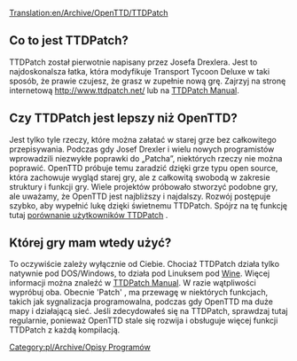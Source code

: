 [[Translation:en/Archive/OpenTTD/TTDPatch]]
<!--{{outdated|It's probably unwise to declare Patch as dead, but eh, only the most dedicated would be comparing and evaluating Patch versus OpenTTD in {{CURRENTYEAR}}}}-->
{{pl/Nieaktualizowane|Przypuszczalnie nierozsądne jest deklarowanie Patcha jako martwego, ale eh, tylko najbardziej oddani będą porównywać i szacować Patch versus OpenTTD w {{CURRENTYEAR}}}}


==Co to jest TTDPatch?==
TTDPatch został pierwotnie napisany przez Josefa Drexlera. Jest to najdoskonalsza łatka, która modyfikuje Transport Tycoon Deluxe w taki sposób, że prawie czujesz, że grasz w zupełnie nową grę. Zajrzyj na stronę internetową http://www.ttdpatch.net/ lub na [http://wiki.ttdpatch.net/tiki-index.php TTDPatch Manual].

==Czy TTDPatch jest lepszy niż OpenTTD?==
Jest tylko tyle rzeczy, które można załatać w starej grze bez całkowitego przepisywania. Podczas gdy Josef Drexler i wielu nowych programistów wprowadzili niezwykłe poprawki do „Patcha”, niektórych rzeczy nie można poprawić.
OpenTTD próbuje temu zaradzić dzięki grze typu open source, która zachowuje wygląd starej gry, ale z całkowitą swobodą w zakresie struktury i funkcji gry. Wiele projektów próbowało stworzyć podobne gry, ale uważamy, że OpenTTD jest najbliższy i najdalszy. Rozwój postępuje szybko, aby wypełnić lukę dzięki świetnemu TTDPatch. Spójrz na tę funkcję tutaj [[pl/Archive/OpenTTD/Porównanie funkcji OpenTTD i TTDPatch|porównanie użytkowników TTDPatch]] .

==Której gry mam wtedy użyć?==
To oczywiście zależy wyłącznie od Ciebie. Chociaż TTDPatch działa tylko natywnie pod DOS/Windows, to działa pod Linuksem pod <!--[[Wikipedia:Wine (software)|Wine]]-->[http://pl.wikipedia.org/wiki/Wine Wine]. Więcej informacji można znaleźć w [http://wiki.ttdpatch.net/tiki-index.php?page=TTDonLinux TTDPatch Manual]. W razie wątpliwości wypróbuj oba. Obecnie 'Patch' , ma przewagę w niektórych funkcjach, takich jak sygnalizacja programowalna, podczas gdy OpenTTD ma duże mapy i działającą sieć. Jeśli zdecydowałeś się na TTDPatch, sprawdzaj tutaj regularnie, ponieważ OpenTTD stale się rozwija i obsługuje więcej funkcji TTDPatch z każdą kompilacją.
<!--[[Category:Program Descriptions]]-->[[Category:pl/Archive/Opisy Programów]]